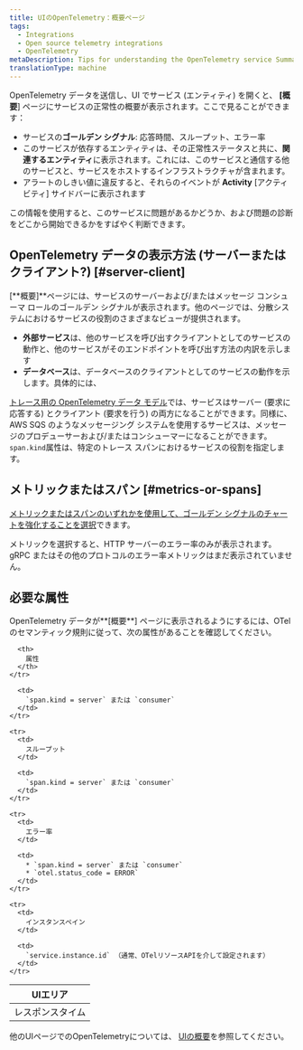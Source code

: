 ```yaml
---
title: UIのOpenTelemetry：概要ページ
tags:
  - Integrations
  - Open source telemetry integrations
  - OpenTelemetry
metaDescription: Tips for understanding the OpenTelemetry service Summary page in the New Relic UI
translationType: machine
---
```


OpenTelemetry データを送信し、UI でサービス (エンティティ) を開くと、 **\[概要**] ページにサービスの正常性の概要が表示されます。ここで見ることができます：

* サービスの**ゴールデン シグナル**: 応答時間、スループット、エラー率
* このサービスが依存するエンティティは、その正常性ステータスと共に、**関連するエンティティ**に表示されます。これには、このサービスと通信する他のサービスと、サービスをホストするインフラストラクチャが含まれます。
* アラートのしきい値に違反すると、それらのイベントが **Activity** \[アクティビティ] サイドバーに表示されます

この情報を使用すると、このサービスに問題があるかどうか、および問題の診断をどこから開始できるかをすばやく判断できます。

## OpenTelemetry データの表示方法 (サーバーまたはクライアント?) [#server-client]

\[**概要]**ページには、サービスのサーバーおよび/またはメッセージ コンシューマ ロールのゴールデン シグナルが表示されます。他のページでは、分散システムにおけるサービスの役割のさまざまなビューが提供されます。

* **外部サービス**は、他のサービスを呼び出すクライアントとしてのサービスの動作と、他のサービスがそのエンドポイントを呼び出す方法の内訳を示します
* **データベース**は、データベースのクライアントとしてのサービスの動作を示します。具体的には、

[トレース用の OpenTelemetry データ モデル](https://github.com/open-telemetry/opentelemetry-specification/blob/main/specification/trace/semantic_conventions/)では、サービスはサーバー (要求に応答する) とクライアント (要求を行う) の両方になることができます。同様に、AWS SQS のようなメッセージング システムを使用するサービスは、メッセージのプロデューサーおよび/またはコンシューマーになることができます。`span.kind`属性は、特定のトレース スパンにおけるサービスの役割を指定します。

## メトリックまたはスパン [#metrics-or-spans]

[メトリックまたはスパンのいずれかを使用して、ゴールデン シグナルのチャートを強化することを選択](https://docs.newrelic.com/docs/more-integrations/open-source-telemetry-integrations/opentelemetry/view-your-data/opentelemetry-find-entities/#metric-span-toggle)できます。

<Callout variant="important">
  メトリックを選択すると、HTTP サーバーのエラー率のみが表示されます。gRPC またはその他のプロトコルのエラー率メトリックはまだ表示されていません。
</Callout>

## 必要な属性

OpenTelemetry データが**\[概要**] ページに表示されるようにするには、OTel のセマンティック規則に従って、次の属性があることを確認してください。

<table>
  <thead>
    <tr>
      <th style={{ width: "200px" }}>
        UIエリア
      </th>

      <th>
        属性
      </th>
    </tr>
  </thead>

  <tbody>
    <tr>
      <td>
        レスポンスタイム
      </td>

      <td>
        `span.kind = server` または `consumer`
      </td>
    </tr>

    <tr>
      <td>
        スループット
      </td>

      <td>
        `span.kind = server` または `consumer`
      </td>
    </tr>

    <tr>
      <td>
        エラー率
      </td>

      <td>
        * `span.kind = server` または `consumer`
        * `otel.status_code = ERROR`
      </td>
    </tr>

    <tr>
      <td>
        インスタンスペイン
      </td>

      <td>
        `service.instance.id` （通常、OTelリソースAPIを介して設定されます）
      </td>
    </tr>
  </tbody>
</table>

他のUIページでのOpenTelemetryについては、 [UIの概要](/docs/more-integrations/open-source-telemetry-integrations/opentelemetry/view-your-data/opentelemetry-view-your-data)を参照してください。